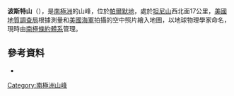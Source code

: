{{coord|74|41|S|65|39|W|display=title}}

'''波斯特山'''（{{lang-en|Mount Poster}}），是[[南極洲|南極洲]]的山峰，位於[[帕爾默地|帕爾默地]]，處於[[坦尼山|坦尼山]]西北面17公里，[[美國地質調查局|美國地質調查局]]根據測量和[[美國海軍|美國海軍]]拍攝的空中照片繪入地圖，以地球物理學家命名，現時由[[南極條約體系|南極條約體系]]管理。

==參考資料==
*{{usgs-gazetteer}}

{{Antarctica-geo-stub}}
[[Category:南極洲山峰|Category:南極洲山峰]]